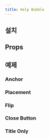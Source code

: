```yaml
---
title: Help Bubble
---
```


<ComponentExample name="help-bubble-preview" />

## 설치

<Installation name="help-bubble" />

## Props

<ReactTypeTable
  path="./registry/ui/help-bubble.tsx"
  name="HelpBubbleTriggerProps"
/>

## 예제

### Anchor

<ComponentExample name="help-bubble-anchor" />

### Placement

<ComponentExample name="help-bubble-placement" />

### Flip

<ComponentExample name="help-bubble-flip" />

### Close Button

<ComponentExample name="help-bubble-close-button" />

### Title Only

<ComponentExample name="help-bubble-title-only" />
